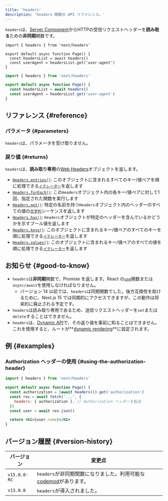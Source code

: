 ```yaml
---
title: 'headers'
description: 'headers 関数の API リファレンス。'
---
```


`headers`は、[Server Component](/docs/app/building-your-application/rendering/server-components)からHTTPの受信リクエストヘッダーを**読み取る**ための**非同期**関数です。

<Tabs>
<TabItem value="tsx" label="TypeScript">

```tsx title="app/page.tsx" switcher
import { headers } from 'next/headers'

export default async function Page() {
  const headersList = await headers()
  const userAgent = headersList.get('user-agent')
}
```

</TabItem>
<TabItem value="jsx" label="JavaScript">

```jsx title="app/page.js" switcher
import { headers } from 'next/headers'

export default async function Page() {
  const headersList = await headers()
  const userAgent = headersList.get('user-agent')
}
```

</TabItem>
</Tabs>

## リファレンス {#reference}

### パラメータ {#parameters}

`headers`は、パラメータを受け取りません。

### 戻り値 {#returns}

`headers`は、**読み取り専用**の[Web Headers](https://developer.mozilla.org/docs/Web/API/Headers)オブジェクトを返します。

- [`Headers.entries()`](https://developer.mozilla.org/docs/Web/API/Headers/entries): このオブジェクトに含まれるすべてのキー/値ペアを順に処理できる[`イテレーター`](https://developer.mozilla.org/docs/Web/JavaScript/Reference/Iteration_protocols)を返します
- [`Headers.forEach()`](https://developer.mozilla.org/docs/Web/API/Headers/forEach): この`Headers`オブジェクト内の各キー/値ペアに対して1回、指定された関数を実行します
- [`Headers.get()`](https://developer.mozilla.org/docs/Web/API/Headers/get): 特定の名前を持つ`Headers`オブジェクト内のヘッダーのすべての値の[`文字列`](https://developer.mozilla.org/docs/Web/JavaScript/Reference/Global_Objects/String)シーケンスを返します
- [`Headers.has()`](https://developer.mozilla.org/docs/Web/API/Headers/has): `Headers`オブジェクトが特定のヘッダーを含んでいるかどうかを示すブール値を返します
- [`Headers.keys()`](https://developer.mozilla.org/docs/Web/API/Headers/keys): このオブジェクトに含まれるキー/値ペアのすべてのキーを順に処理できる[`イテレーター`](https://developer.mozilla.org/docs/Web/JavaScript/Reference/Iteration_protocols)を返します
- [`Headers.values()`](https://developer.mozilla.org/docs/Web/API/Headers/values): このオブジェクトに含まれるキー/値ペアのすべての値を順に処理できる[`イテレーター`](https://developer.mozilla.org/docs/Web/JavaScript/Reference/Iteration_protocols)を返します

## お知らせ {#good-to-know}

- `headers`は**非同期**関数で、Promise を返します。React の[`use`](https://react.dev/reference/react/use)関数または `async/await`を使用しなければなりません。
  - バージョン 14 以前では、`headers`は同期関数でした。後方互換性を助けるために、Next.js 15 では同期的にアクセスできますが、この動作は将来的に廃止される予定です。
- `headers`は読み取り専用であるため、送信リクエストヘッダーを`set`または`delete`することはできません。
- `headers`は、[Dynamic API](/docs/app/building-your-application/rendering/server-components#server-rendering-strategies#dynamic-apis)で、その返り値を事前に知ることはできません。これを使用すると、ルートが**[dynamic rendering](/docs/app/building-your-application/rendering/server-components#dynamic-rendering)**に設定されます。

## 例 {#examples}

### Authorization ヘッダーの使用 {#using-the-authorization-header}

```jsx title="app/page.js"
import { headers } from 'next/headers'

export default async function Page() {
  const authorization = (await headers()).get('authorization')
  const res = await fetch('...', {
    headers: { authorization }, // Authorization ヘッダーを転送
  })
  const user = await res.json()

  return <h1>{user.name}</h1>
}
```

## バージョン履歴 {#version-history}

| バージョン   | 変更点                                                                                                                         |
| ------------ | ------------------------------------------------------------------------------------------------------------------------------ |
| `v15.0.0-RC` | `headers`が非同期関数になりました。利用可能な[codemod](/docs/app/building-your-application/upgrading/codemods#150)があります。 |
| `v13.0.0`    | `headers`が導入されました。                                                                                                    |
